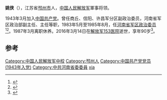 '''姚侠'''（{{bd|1926年|11月|2016年|3月14日|catldx=y}}），江苏省[[邳州市|邳州市]]人，[[中国人民解放军|中国人民解放军]]軍事将领。

1943年3月加入[[中国共产党|中国共产党]]。曾任商丘、信阳、许昌军分区副政治委员，河南省军区政治部副主任、主任等职，1983年5月至1985年8月，任[[河南省军区|河南省军区]][[政治委员|政治委员]]<ref name="河南省地方史志编纂委员会1993">{{cite book|author=河南省地方史志编纂委员会|title=河南省志 民政志|url=http://books.google.com/books?id=H3G6AAAAIAAJ|year=1993|publisher=河南人民出版社|page=50}}</ref><ref name="中文出版物服务中心">{{cite book|author=中文出版物服务中心|title=中共重要历史文献资料汇编: 中国人民解放军总部和大军区级单位党代表大会资料汇编(1-3)|url=http://books.google.com/books?id=oYMPAQAAMAAJ|publisher=中文出版物服务中心|page=566}}</ref>。1987年3月离职休养。2016年3月14日在[[解放军153医院|解放军153医院]]逝世，享年90岁<ref>{{cite news|title=姚侠同志逝世|url=http://cpc.people.com.cn/n1/2016/0404/c87393-28248173.html|accessdate=2016-04-04|agency=河南日报|archive-date=2016-04-17|archive-url=https://web.archive.org/web/20160417211842/http://cpc.people.com.cn/n1/2016/0404/c87393-28248173.html|dead-url=no}}</ref>。

==参考==
{{reflist}}

{{DEFAULTSORT:yao xia}}
[[Category:中国人民解放军中校|Category:中国人民解放军中校]]
[[Category:邳州人|Category:邳州人]]
[[Category:中国共产党党员_(1943年入党)|Category:中国共产党党员 (1943年入党)]]
[[Category:中共河南省委委員|Category:中共河南省委委員]]
[[Category:姚姓|xia]]
{{China-mil-bio-stub}}
